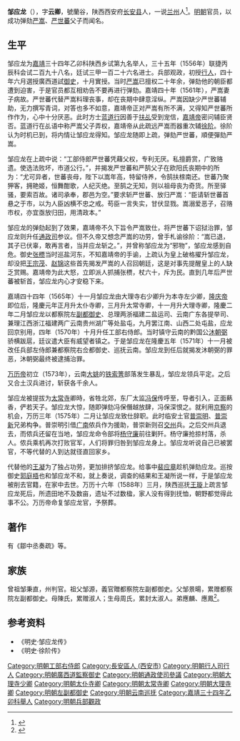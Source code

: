 {{Other uses|鄒應龍}}
{{明清人物信息框
| 姓名 = 鄒應龍
| 原名 =
| 圖片名稱= 
| 圖片大小 =
| 圖片說明 = 
| 最高職務 = 兵部左侍郎兼都察院右僉都御史巡撫雲南
| 國家 = 大明 
| 爵位 =
| 籍貫 = [[陕西|陕西]][[西安府|西安府]][[長安縣|長安縣]]
| 族裔 = 
| 字號 = 
| 諡號 =
| 出生日期 =乙酉年二月初一日
| 出生地點 = 
| 逝世日期 = 卒年不詳 
| 逝世地點 =
| 墓葬 =
| 配偶 = 娶张氏，累封淑人
| 親屬 = （子）邹绍美、邹绍芳
| 出身 =
* 嘉靖三十四年乙卯科舉人
* 嘉靖三十五年丙辰科進士
| 經歷 =
| 著作 = 
}}'''邹应龙'''（{{bd|1525年||？|}}），字'''云卿'''，號蘭谷，陕西西安府[[长安县|长安县]]人，一说[[兰州府|兰州]]人<ref>{{cite web|url=http://www.chinanews.com/cul/2011/12-15/3534657.shtml|title=明朝兰州进士邹应龙|accessdate=06-18-13|archive-date=2014-12-10|archive-url=https://web.archive.org/web/20141210155015/http://www.chinanews.com/cul/2011/12-15/3534657.shtml|dead-url=no}}</ref>。[[明朝|明朝]]官员，以成功弹劾[[严嵩|严嵩]]、[[严世蕃|严世蕃]]父子而闻名。

==生平==
邹应龙为[[嘉靖|嘉靖]]三十四年乙卯科陕西乡试第九名举人，三十五年（1556年）联捷丙辰科会试二百九十八名，廷试三甲一百二十六名进士。兵部观政，初授[[行人|行人]]，四十年六月選授廣西道試[[御史|御史]]，十月實授。当时[[严嵩|严嵩]]已擅权二十年余，弹劾他的朝臣都遭到迫害，于是官员都互相劝告不要再进行弹劾。嘉靖四十年（1561年），严嵩妻子病故。严世蕃代替严嵩料理丧事，却在丧期中肆意淫纵。严嵩因缺少严世蕃辅助，无力撰写青词，对答也多不如意，嘉靖帝正对严嵩有所不满，又得知严世蕃所作作为，心中十分厌恶。此时方士[[蓝道行|蓝道行]]因善于[[扶乩|扶乩]]受到宠信，[[嘉靖帝|嘉靖帝]]密问辅臣贤否。蓝道行在乩语中称严嵩父子弄权，嘉靖帝从此疏远严嵩而器重次辅[[徐阶|徐阶]]。徐阶认为时机已到，将内情让邹应龙得知。邹应龙随即上疏，弹劾严世蕃，順便彈劾严嵩。

邹应龙在上疏中说：“工部侍郎严世蕃凭藉父权，专利无厌。私擅爵赏，广致赂遗。使选法败坏，市道公行。”，并揭发严世蕃和严鹄父子在欧阳氏丧期中的所为：“尤可异者，世蕃丧母，陛下以嵩年高，特留侍养，令鹄扶榇南还。世蕃乃聚狎客，拥艳姬，恒舞酣歌，人纪灭绝。至鹄之无知，则以祖母丧为奇货。所至驿骚，要索百故。诸司承奉，郡邑为空。”要求斩严世蕃、放归严嵩：“臣请斩世蕃首悬之于市，以为人臣凶横不忠之戒。苟臣一言失实，甘伏显戮。嵩溺爱恶子，召赂市权，亦宜亟放归田，用清政本。”

邹应龙的弹劾起到了效果，嘉靖帝不久下旨令严嵩致仕，将严世蕃下诏狱治罪，邹应龙则升任[[通政司|通政司]]参议。但不久帝又想念严嵩的功劳，曾手札谕徐阶：“嵩已退，其子已伏辜，敢再言者，当并应龙斩之。”，并曾称邹应龙为“邪物”，邹应龙感到自危。御史[[张槚|张槚]]当时巡盐河东，不知嘉靖帝的手谕，上疏认为皇上破格擢升邹应龙，却没把[[王宗茂|王宗茂]]、[[赵锦|赵锦]]这些首先揭发严嵩的人召回朝廷，这是对事先提醒皇上的人缺乏赏赐。嘉靖帝为此大怒，立即派人抓捕张槚，杖六十，斥为民。直到几年后严世蕃被斩首，邹应龙内心才安稳下来。

嘉靖四十四年（1565年）十一月邹应龙由大理寺右少卿升为本寺左少卿，[[隆庆帝|隆庆帝]]即位后，隆慶元年正月升太仆寺卿，三月升太常寺卿，十一月升大理寺卿，隆慶二年二月邹应龙以都察院左[[副都御史|副都御史]]、总理两浙福建二盐运司、云南广东各提举司、兼理江西浙江福建两广云南贵州湖广等处盐屯，九月罢江南、山西二处屯盐，应龙回京别用，四年（1570年）十月升任工部右侍郎。当时镇守云南的黔国公[[沐朝弼|沐朝弼]]骄横跋扈，廷议遣大臣有威望者镇之。于是邹应龙在隆慶五年（1571年）十一月被改任兵部左侍郎兼都察院右佥都御史、巡抚云南。邹应龙到任后就揭发沐朝弼的罪恶，沐朝弼最终被逮捕治罪。

[[万历帝|万历帝]]初立（1573年），云南[[大姚|大姚]]的[[铁索箐|铁索箐]]部落发生暴乱，邹应龙领兵平定。之后又合土汉兵进讨，斩获各千余人。

邹应龙被提拔为[[太常寺|太常寺]]卿時，省牲北郊，东厂太监[[冯保|冯保]]传呼至，导者引入，正面爇香，俨若天子。邹应龙大惊，随即弹劾冯保僭越放肆，冯保深恨之。就利用[[京察|京察]]的机会，万历三年（1575年）二月让邹应龙致仕辞职。此时临安土官[[普崇明|普崇明]]、[[普崇新|普崇新]]兄弟构争。普崇明引借[[广南|广南]]侬兵作为援助，普崇新则召[[交州|交州]]兵。之后交州兵退去，而侬兵还留在当地，邹应龙命令部将[[杨守廉|杨守廉]]前往剿歼。杨守廉抢掠村落，杀人。侬兵乘机再次打败官军，人们将罪归咎到邹应龙身上。邹应龙听说自己已被罢官，不等代替的人到达就径直回家乡。

代替他的[[王凝|王凝]]为了独占功劳，更加排挤邹应龙。给事中[[裴应章|裴应章]]趁机弹劾应龙。巡按御史[[郭庭梧|郭庭梧]]也和邹应龙不和，就上奏说，调查的结果和王凝所说一样，于是邹应龙被削去官籍，在家中去世。万历十六年（1588年）三月，陕西巡抚[[王璇|王璇]]上疏言邹应龙死后，所遗田地不及数亩，遗址不过数楹，家人没有得到抚恤，朝野都觉得此事不公。万历帝命复邹应龙官，予祭葬。

==著作==
有《鄒中丞奏疏》等。

==家族== 
曾祖邹秉直，州判官。祖父邹源，義官贈都察院左副都御史。父邹景暘，累赠都察院左副都御史。母陳氏，累赠淑人；生母周氏，累封太淑人。弟應麟、應鳳<ref>{{Cite book|title=天一阁藏明代科举录选刊 登科录 点校本|last=龚延明主编|first=|publisher=宁波出版社|year=2016|isbn=978-7-5526-2320-8|location=宁波|pages=|quote=《天一閣藏明代科舉錄選刊.登科錄》之《嘉靖三十五年丙辰科進士登科録》}}</ref>。

==参考资料==
{{reflist}}
*《明史·邹应龙传》
*《明史·徐阶传》

{{嘉靖三十五年丙辰科殿試金榜}}

{{Authority control}}
{{DEFAULTSORT:Zou鄒}}
[[Category:明朝工部右侍郎|Category:明朝工部右侍郎]]
[[Category:長安區人_(西安市)|Category:長安區人 (西安市)]]
[[Category:明朝行人司行人|Category:明朝行人司行人]]
[[Category:明朝廣西道監察御史|Category:明朝廣西道監察御史]]
[[Category:明朝通政使司參議|Category:明朝通政使司參議]]
[[Category:明朝大理寺少卿|Category:明朝大理寺少卿]]
[[Category:明朝太仆寺卿|Category:明朝太仆寺卿]]
[[Category:明朝太常寺卿|Category:明朝太常寺卿]]
[[Category:明朝大理寺卿|Category:明朝大理寺卿]]
[[Category:明朝左副都御史|Category:明朝左副都御史]]
[[Category:明朝云南巡抚|Category:明朝云南巡抚]]
[[Category:嘉靖三十四年乙卯科舉人|Category:嘉靖三十四年乙卯科舉人]]
[[Category:明朝兵部觀政|Category:明朝兵部觀政]]